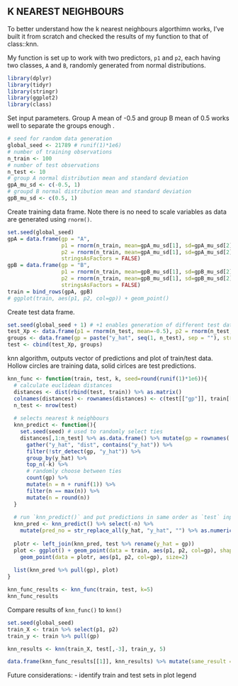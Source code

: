 ## K NEAREST NEIGHBOURS 

To better understand how the k nearest neighbours algorthimn works, I've built it from scratch and checked the results of my function to that of class::knn. 

My function is set up to work with two predictors, `p1` and `p2`, each having two classes, `A` and `B`, randomly generated from normal distributions.

```r
library(dplyr)
library(tidyr)
library(stringr)
library(ggplot2)
library(class)
```

Set input parameters. Group A mean of -0.5 and group B mean of 0.5 works well to separate the groups enough .
```r
# seed for random data generation
global_seed <- 21789 # runif(1)*1e6)
# number of training observations
n_train <- 100
# number of test observations
n_test <- 10
# group A normal distribution mean and standard deviation
gpA_mu_sd <- c(-0.5, 1)
# groupd B normal distribution mean and standard deviation
gpB_mu_sd <- c(0.5, 1)
```

Create training data frame. Note there is no need to scale variables as data are generated using `rnorm()`.
```r
set.seed(global_seed)
gpA = data.frame(gp = "A", 
                 p1 = rnorm(n_train, mean=gpA_mu_sd[1], sd=gpA_mu_sd[2]), 
                 p2 = rnorm(n_train, mean=gpA_mu_sd[1], sd=gpA_mu_sd[2]), 
                 stringsAsFactors = FALSE)
gpB = data.frame(gp = "B", 
                 p1 = rnorm(n_train, mean=gpB_mu_sd[1], sd=gpB_mu_sd[2]), 
                 p2 = rnorm(n_train, mean=gpB_mu_sd[1], sd=gpB_mu_sd[2]), 
                 stringsAsFactors = FALSE)
train = bind_rows(gpA, gpB)
# ggplot(train, aes(p1, p2, col=gp)) + geom_point()
```

Create test data frame.
```r
set.seed(global_seed + 1) # +1 enables generation of different test data to train
test_Xp <- data.frame(p1 = rnorm(n_test, mean=-0.5), p2 = rnorm(n_test, mean=-0.5), stringsAsFactors = FALSE)
groups <- data.frame(gp = paste("y_hat", seq(1, n_test), sep = ""), stringsAsFactors = FALSE)
test <- cbind(test_Xp, groups)
```

knn algorithm, outputs vector of predictions and plot of train/test data. Hollow circles are training data, solid cirlces are test predictions.
```r
knn_func <- function(train, test, k, seed=round(runif(1)*1e6)){
  # calculate euclidean distances
  distances <- dist(rbind(test, train)) %>% as.matrix()
  colnames(distances) <- rownames(distances) <- c(test[["gp"]], train[["gp"]])
  n_test <- nrow(test)
  
  # selects nearest k neighbours
  knn_predict <- function(){
    set.seed(seed) # used to randomly select ties
    distances[,1:n_test] %>% as.data.frame() %>% mutate(gp = rownames(.)) %>% 
      gather("y_hat", "dist", contains("y_hat")) %>% 
      filter(!str_detect(gp, "y_hat")) %>% 
      group_by(y_hat) %>% 
      top_n(-k) %>% 
      # randomly choose between ties
      count(gp) %>% 
      mutate(n = n + runif(1)) %>% 
      filter(n == max(n)) %>% 
      mutate(n = round(n))
  }
  
  # run `knn_predict()` and put predictions in same order as `test` input
  knn_pred <- knn_predict() %>% select(-n) %>% 
    mutate(pred_no = str_replace_all(y_hat, "y_hat", "") %>% as.numeric()) %>% arrange(pred_no)
  
  plotr <- left_join(knn_pred, test %>% rename(y_hat = gp))
  plot <- ggplot() + geom_point(data = train, aes(p1, p2, col=gp), shape=1) +
    geom_point(data = plotr, aes(p1, p2, col=gp), size=2)
  
  list(knn_pred %>% pull(gp), plot)
}
```

```r
knn_func_results <- knn_func(train, test, k=5)
knn_func_results
```

Compare results of `knn_func()` to `knn()`
```r
set.seed(global_seed)
train_X <- train %>% select(p1, p2)
train_y <- train %>% pull(gp)

knn_results <- knn(train_X, test[,-3], train_y, 5)

data.frame(knn_func_results[[1]], knn_results) %>% mutate(same_result = .[,1] == .[,2])
```

Future considerations:
- identify train and test sets in plot legend
